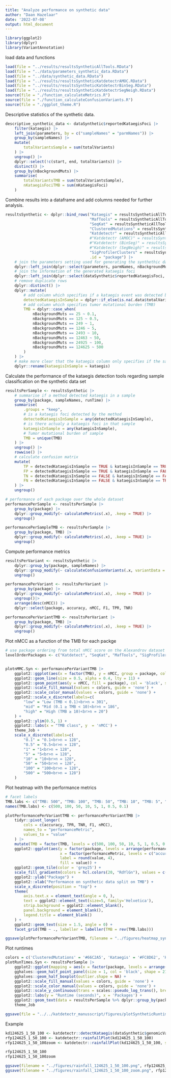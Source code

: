 ```yaml
---
title: "Analyze performance on synthetic data"
author: "Daan Hazelaar"
date: '2022-07-08'
output: html_document
---
```


```r
library(ggplot2)
library(dplyr)
library(VariantAnnotation)
```

load data and functions
```r
load(file = "../results/resultsSyntheticAllTools.RData")
load(file = "../data/parameters_synthetic_data.RData")
load(file = "../data/synthetic_data.RData")
load(file = "../results/resultsSyntheticKatdetectrAMOC.RData")
load(file = "../results/resultsSyntheticKatdetectrBinSeg.RData")
load(file = "../results/resultsSyntheticKatdetectrSegNeigh.RData")
source(file = "./function_calculateMetrics.R")
source(file = "./function_calculateConfusionVariants.R")
source(file = "./ggplot_theme.R")
```


Descriptive statistics of the synthetic data.
```r
descriptive_synthetic_data <- dataSynthetic$reportedKataegisFoci |> 
    filter(kataegis) |> 
    left_join(parameters, by = c("sampleNames" = "parmNames")) |> 
    group_by(sampleNames) |> 
    mutate(
        totalVariantsSample = sum(totalVariants)
    ) |> 
    ungroup() |> 
    dplyr::select(!c(start, end, totalVariants)) |> 
    distinct() |> 
    group_by(nBackgroundMuts) |> 
    summarise(
        totalVariantsTMB = sum(totalVariantsSample),
        nKataegisFociTMB = sum(nKataegisFoci)
    )
```



Combine results into a dataframe and add columns needed for further analysis.
```r
resultsSynthetic <- dplyr::bind_rows("Kataegis" = resultsSyntheticAllTools$kataegis, 
                                     "MafTools" = resultsSyntheticAllTools$maftools, 
                                     "SeqKat" = resultsSyntheticAllTools$seqkat,
                                     "ClusteredMutations" = resultsSyntheticAllTools$clusteredMutations,
                                     "Katdetectr" = resultsSyntheticAllTools$katdetectr,
                                     #"Katdetectr (AMOC)" = resultsSyntheticKatdetectrAMOC,
                                     #"Katdetectr (BinSeg)" = resultsSyntheticKatdetectrBinSeg,
                                     #"Katdetectr (SegNeigh)" = resultsSyntheticKatdetectrSegNeigh,
                                     "SigProfilerClusters" = resultsSyntheticAllTools$sigProfilerClusters,
                                     .id = "package") |> 
    # join the parameters setting used for generating the synthethic data
    dplyr::left_join(dplyr::select(parameters, parmNames, nBackgroundMuts), by = c("sampleNames" = "parmNames")) |> 
    # join the information of the generated kataegis foci
    dplyr::left_join(dplyr::select(dataSynthetic$reportedKataegisFoci, sampleNames, kataegis), by = "sampleNames") |> 
    # remove duplicate rows
    dplyr::distinct() |> 
    dplyr::mutate(
        # add column which specifies if a kataegis event was detected by the method
        detectedKataegisInSample = dplyr::if_else(is.na(.data$totalVariants), FALSE, TRUE),
        # add column which specifies tumor mutational burden (TMB)
        TMB = dplyr::case_when(
            nBackgroundMuts == 25 ~ 0.1,
            nBackgroundMuts == 125 ~ 0.5,
            nBackgroundMuts == 249 ~ 1,
            nBackgroundMuts == 1246 ~ 5,
            nBackgroundMuts == 2493 ~ 10,
            nBackgroundMuts == 12463 ~ 50,
            nBackgroundMuts == 24925 ~ 100,
            nBackgroundMuts == 124625 ~ 500
        )
    ) |> 
    # make more clear that the kataegis column only specifies if the sample contains a kataegis event
    dplyr::rename(kataegisInSample = kataegis)
```

Calculate the performance of the kataegis detection tools regarding sample classification on the synthetic data set
```r
resultsPerSample <- resultsSynthetic |> 
    # summarise if a method detected kataegis in a sample
    group_by(package, sampleNames, runTime) |> 
    summarise(
        .groups = "keep",
        # is a kataegis foci detected by the method
        detectedKataegisInSample = any(detectedKataegisInSample),
        # is there actualy a kataegis foci in that sample
        kataegisInSample = any(kataegisInSample),
        # Tumor mutational burden of sample
        TMB = unique(TMB)
    ) |> 
    ungroup() |> 
    rowwise() |> 
    # calculate confusion matrix
    mutate(
        TP = detectedKataegisInSample == TRUE & kataegisInSample == TRUE,
        FP = detectedKataegisInSample == TRUE & kataegisInSample == FALSE,
        TN = detectedKataegisInSample == FALSE & kataegisInSample == FALSE,
        FN = detectedKataegisInSample == FALSE & kataegisInSample == TRUE
    ) |> 
    ungroup()

# performance of each package over the whole dataset
performancePerSample <- resultsPerSample |> 
    group_by(package) |> 
    dplyr::group_modify(~ calculateMetrics(.x), .keep = TRUE) |> 
    ungroup()

performancePerSampleTMB <- resultsPerSample |> 
    group_by(package, TMB) |> 
    dplyr::group_modify(~ calculateMetrics(.x), .keep = TRUE) |> 
    ungroup()
```

Compute performance metrics
```r
resultsPerVariant <- resultsSynthetic |>
    dplyr::group_by(package, sampleNames) |>
    dplyr::group_modify(~ calculateConfusionVariants(.x, variantData = dataSynthetic), .keep = TRUE) |>
    ungroup()

performancePerVariant <- resultsPerVariant |> 
    group_by(package) |> 
    dplyr::group_modify(~ calculateMetrics(.x), .keep = TRUE) |> 
    ungroup()|>  
    arrange(desc(nMCC)) |> 
    dplyr::select(package, accuracy, nMCC, F1, TPR, TNR)

performancePerVariantTMB <- resultsPerVariant |> 
    group_by(package, TMB) |> 
    dplyr::group_modify(~ calculateMetrics(.x), .keep = TRUE) |> 
    ungroup()
```

Plot nMCC as a function of the TMB for each packge
```r
# use package ordering from total nMCC score on the Alexandrov dataset
levelOrderPackages <- c("Katdetect", "SeqKat", "MafTools", "SigProfilerClusters", "ClusteredMutations", "kataegis")


plotnMMC.Syn <- performancePerVariantTMB |> 
    ggplot2::ggplot(aes(x = factor(TMB), y = nMCC, group = package, colour = factor(package, levels = levelOrderPackages))) +
    ggplot2::geom_line(size = 0.5, alpha = 0.4, lty = 11) +
    ggplot2::geom_point(aes(y = nMCC, fill = package), col = 'black', shape = 21, lwd = 2, position = ggbeeswarm::position_quasirandom(width = .05)) +
    ggplot2::scale_fill_manual(values = colors, guide = 'none') +
    ggplot2::scale_color_manual(values = colors, guide = 'none') +
    ggplot2::scale_x_discrete(labels=c(
        "low" = "Low (TMB < 0.1)<br>n = 301", 
        "mid" = "Mid (0.1 ≥ TMB < 10)<br>n = 186",
        "high" = "High (TMB ≥ 10)<br>n = 20")
    ) +
    ggplot2::ylim(0.5, 1) +
    ggplot2::labs(x = "TMB class", y  = 'nMCC') +
    theme_Job +
    scale_x_discrete(labels=c(
        "0.1" = "0.1<br>n = 128",
        "0.5" = "0.5<br>n = 128", 
        "1" = "1<br>n = 128",
        "5" = "5<br>n = 128",
        "10" = "10<br>n = 128",
        "50" = "50<br>n = 128",
        "100" = "100<br>n = 128",
        "500" = "500<br>n = 128")
    )
```

Plot heatmap with the performance metrics
```r
# facet labels
TMB.labs <- c("TMB: 500", "TMB: 100", "TMB: 50", "TMB: 10", "TMB: 5", "TMB: 1", "TMB: 0.5", "TMB: 0.1")
names(TMB.labs) <- c(500, 100, 50, 10, 5, 1, 0.5, 0.1)

plotPerformancePerVariantTMB <- performancePerVariantTMB |> 
    tidyr::pivot_longer(
        cols = c(accuracy, TPR, TNR, F1, nMCC),
        names_to = "performanceMetric",
        values_to = "value"
    ) |> 
    mutate(TMB = factor(TMB, levels = c(500, 100, 50, 10, 5, 1, 0.5, 0.1))) |> 
    ggplot2::ggplot(aes(y = factor(package, levels = arrange(performancePerVariant, nMCC)$package), 
                        x = factor(performanceMetric, levels = c("accuracy", "nMCC", "F1", "TPR", "TNR")), 
                        label = round(value, 4), 
                        fill = value)) +
    ggplot2::geom_tile(color = 'grey25') +
    scale_fill_gradientn(colors = hcl.colors(20, "RdYlGn"), values = c(0,0.5,1)) +
    ggplot2::ylab("Package") +
    ggplot2::xlab("Performance on synthetic data split on TMB") +
    scale_x_discrete(position = "top") +
    theme(
        axis.text.x = element_text(angle = 0, ),
        text = ggplot2::element_text(size=5, family='Helvetica'),
        strip.background = ggplot2::element_blank(),
        panel.background = element_blank(),
        legend.title = element_blank()
    ) +
    ggplot2::geom_text(size = 1.5, angle = 0) +
    facet_grid(TMB ~ ., labeller = labeller(TMB = rev(TMB.labs)))

ggsave(plotPerformancePerVariantTMB, filename = "../figures/heatmap_synthetic.png", width = 5)
```

Plot runtimes
```r
colors = c('ClusteredMutations' = '#66C2A5', 'Kataegis' = '#FC8D62', 'Katdetectr' = '#8DA0CB', 'MafTools' = '#E78AC3', 'SeqKat' = '#A6D854', 'SigProfilerClusters' = '#FFD92F')
plotRunTimes.Syn <- resultsPerSample |> 
    ggplot2::ggplot(mapping = aes(x = factor(package, levels = arrange(performancePerSample, meanRuntime)$package), y = runTime, fill = package)) + 
    gghalves::geom_half_point_panel(size = 1, col = 'black', shape = 21) +
    gghalves::geom_half_boxplot(outlier.shape = NA) +
    ggplot2::scale_fill_manual(values = colors, guide = 'none') +
    ggplot2::scale_color_manual(values = colors, guide = 'none') +
    ggplot2::scale_y_continuous(trans = scales::pseudo_log_trans(), breaks = c(0:5, 10, 25, 50, seq(100,500,by = 100), 1000)) +
    ggplot2::labs(y = "Runtime (seconds)", x = 'Packages') +
    ggplot2::geom_text(data = resultsPerSample %>% dplyr::group_by(package) %>% dplyr::summarise(mean = mean(runTime, na.rm = T)), aes(x = package, y = -.5, label = round(mean, 1)), size = 3, fontface='bold') +
    theme_Job

ggsave(file = "../../katdetectr_manusscript/figures/plotSyntheticRuntimes.jpeg", plotRunTimes.Syn, width = 7, height = 4)
```


Example
```r
kd124625_1_50_100 <- katdetectr::detectKataegis(dataSynthetic$genomicVariants$`124625_1_50_100`)
rfp124625_1_50_100 <- katdetectr::rainfallPlot(kd124625_1_50_100)
rfp124625_1_50_100zoom <- katdetectr::rainfallPlot(kd124625_1_50_100, showSegmentation = TRUE) + coord_cartesian(xlim = c(107000, 109000))

rfp124625_1_50_100
rfp124625_1_50_100zoom

ggsave(filename = "../figures/rainfall_124625_1_50_100.png", rfp124625_1_50_100, height = 4)
ggsave(filename = "../figures/rainfall_124625_1_50_100_zoom.png", rfp124625_1_50_100zoom, height = 4)
```



